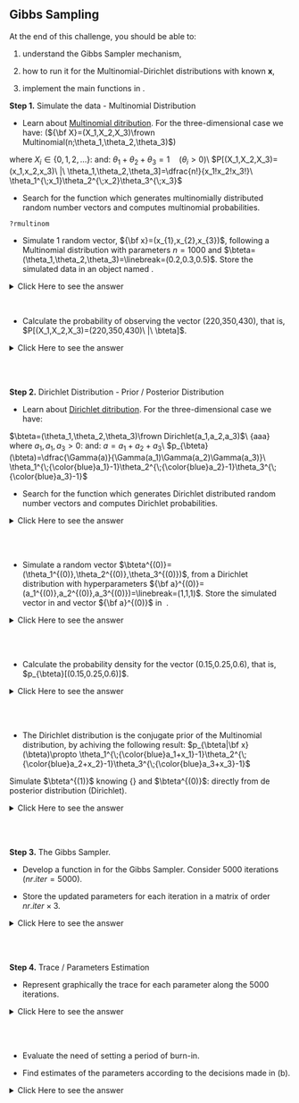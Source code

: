 ## Gibbs Sampling

At the end of this challenge, you should be able to:

(1) understand the Gibbs Sampler mechanism,

(2) how to run it for the Multinomial-Dirichlet distributions with known **x**,

(3) implement the main functions in \texttt{R}.


**Step 1.** Simulate the data - Multinomial Distribution

* Learn about [Multinomial ditribution](https://en.wikipedia.org/wiki/Multinomial_distribution). For the three-dimensional case we have:
\(${\bf X}=(X_1,X_2,X_3)\frown Multinomial(n;\theta_1,\theta_2,\theta_3)$\)

where $X_i\in\{0,1,2,\ldots\}$\: and\: $\theta_1+\theta_2+\theta_3=1\quad (\theta_i>0)$\\
$P[(X_1,X_2,X_3)=(x_1,x_2,x_3)\ |\ \theta_1,\theta_2,\theta_3]=\dfrac{n!}{x_1!x_2!x_3!}\ \theta_1^{\;x_1}\theta_2^{\;x_2}\theta_3^{\;x_3}$

* Search for the \texttt{R} function which generates multinomially distributed random number vectors and computes multinomial probabilities.

```{r}
?rmultinom
```

* Simulate 1 random vector, ${\bf x}=(x_{1},x_{2},x_{3})$, following a Multinomial distribution with parameters $n=1000$ and $\bteta=(\theta_1,\theta_2,\theta_3)=\linebreak=(0.2,0.3,0.5)$. Store the simulated data in an object named \texttt{data}.

<details><summary>Click Here to see the answer</summary><p>
theta<-c(0.2,0.3,0.5)                
data<-rmultinom(1,1000,theta)
data
</p></details>
<br/>

* Calculate the probability of observing the vector (220,350,430), that is, $P[(X_1,X_2,X_3)=(220,350,430)\ |\ \bteta]$.

<details><summary>Click Here to see the answer</summary><p>
```r
dmultinom(c(220,350,430),1000,theta)
```
</p></details>
<br/>
<br/>

**Step 2.** Dirichlet Distribution - Prior / Posterior Distribution

* Learn about [Dirichlet ditribution](https://en.wikipedia.org/wiki/Dirichlet_distribution). For the three-dimensional case we have:

$\bteta=(\theta_1,\theta_2,\theta_3)\frown Dirichlet(a_1,a_2,a_3)$\\
{\color{white}aaa} where $a_1,a_1,a_3>0$\: and\: $a=a_1+a_2+a_3$\\
\vd\vd$p_{\bteta}(\bteta)=\dfrac{\Gamma(a)}{\Gamma(a_1)\Gamma(a_2)\Gamma(a_3)}\ \theta_1^{\;{\color{blue}a_1}-1}\theta_2^{\;{\color{blue}a_2}-1}\theta_3^{\;{\color{blue}a_3}-1}$

* Search for the \texttt{R} function which generates Dirichlet distributed random number vectors and computes Dirichlet probabilities.

<details><summary>Click Here to see the answer</summary><p>
```r
?rdirichlet
```
</p></details>
<br/>
<br/>

* Simulate a random vector $\bteta^{(0)}=(\theta_1^{(0)},\theta_2^{(0)},\theta_3^{(0)})$, from a Dirichlet distribution with hyperparameters ${\bf a}^{(0)}=(a_1^{(0)},a_2^{(0)},a_3^{(0)})=\linebreak=(1,1,1)$. Store the simulated vector in \texttt{theta.0} and vector ${\bf a}^{(0)}$ in \texttt{a.0}\ .

<details><summary>Click Here to see the answer</summary><p>
```r
a.0<-c(1,1,1)
theta.0<-rdirichlet(1,a.0)
theta.0
```
</p></details>
<br/>
<br/>

* Calculate the probability density for the vector (0.15,0.25,0.6), that is, $p_{\bteta}[(0.15,0.25,0.6)]$.

<details><summary>Click Here to see the answer</summary><p>
```r
ddirichlet(c(0.15,0.25,0.6),a.0) # Note: prob density function > 0
```
</p></details>
<br/>
<br/>

* The Dirichlet distribution is the conjugate prior of the Multinomial distribution, by achiving the following result:   $p_{\bteta|\bf x}(\bteta)\propto \theta_1^{\;{\color{blue}a_1+x_1}-1}\theta_2^{\;{\color{blue}a_2+x_2}-1}\theta_3^{\;{\color{blue}a_3+x_3}-1}$ 

Simulate $\bteta^{(1)}$ knowing {\bf x} and $\bteta^{(0)}$:
directly from de posterior distribution (Dirichlet).

<details><summary>Click Here to see the answer</summary><p>
```r
data<-t(data) # need a row vector
updated.theta<-rdirichlet(1,a.0+data) # Note: prob density function > 0
updated.theta
```
</p></details>
<br/>
<br/>

**Step 3.** The Gibbs Sampler.

* Develop a function in \texttt{R} for the Gibbs Sampler. Consider 5000 iterations ($nr.iter=5000$).

* Store the updated parameters for each iteration in a  matrix of order $nr.iter\times 3$.

<details><summary>Click Here to see the answer</summary><p>
```r
nr.iter<-5000
theta.all.iter<-matrix(0,5000,3)

a<-a.0
for(i in 1:nr.iter)
{
  theta.all.iter[i,]<-rdirichlet(1,a) 
  a<-a+data
  # cat(i,"\n")
}
tail(theta.all.iter)  # last 6 rows
```
</p></details>
<br/>
<br/>

**Step 4.** Trace / Parameters Estimation

* Represent graphically the trace for each parameter along the 5000 iterations.

<details><summary>Click Here to see the answer</summary><p>
```r
par(mfrow=c(1,3))

plot(1:nr.iter,theta.all.iter[,1],ylim=c(0,0.5),main=expression(paste("Trace for ",theta[1])),ylab=expression(theta),xlab="iteration")
plot(1:nr.iter,theta.all.iter[,2],ylim=c(0,0.5),main=expression(paste("Trace for ",theta[2])),ylab=expression(theta),xlab="iteration")
plot(1:nr.iter,theta.all.iter[,3],ylim=c(0,0.5),main=expression(paste("Trace for ",theta[3])),ylab=expression(theta),xlab="iteration")
```
</p></details>
<br/>
<br/>

* Evaluate the need of setting a period of burn-in.

* Find estimates of the parameters according to the decisions made in (b).

<details><summary>Click Here to see the answer</summary><p>
```r
theta.final<-apply(theta.all.iter[1001:5000,],2,mean) # 2: 'by column'
round(theta.final,2)
```
</p></details>
<br/>
<br/>
